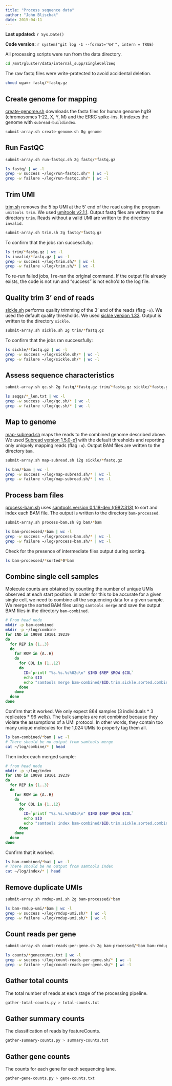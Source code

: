 ```yaml
---
title: "Process sequence data"
author: "John Blischak"
date: 2015-04-11
---
```


**Last updated:** `r Sys.Date()`

**Code version:** `r system("git log -1 --format='%H'", intern = TRUE)`

All processing scripts were run from the data directory.

```bash
cd /mnt/gluster/data/internal_supp/singleCellSeq
```

The raw fastq files were write-protected to avoid accidental deletion.

```bash
chmod uga=r fastq/*fastq.gz
```

## Create genome for mapping

[create-genome.sh][] downloads the fasta files for human genome hg19 (chromosomes 1-22, X, Y, M) and the ERRC spike-ins.
It indexes the genome with `subread-buildindex`.

```bash
submit-array.sh create-genome.sh 8g genome
```

[create-genome.sh]: https://github.com/jdblischak/singleCellSeq/blob/master/code/create-genome.sh

## Run FastQC

```bash
submit-array.sh run-fastqc.sh 2g fastq/*fastq.gz
```

```bash
ls fastq/ | wc -l
grep -w success ~/log/run-fastqc.sh/* | wc -l
grep -w failure ~/log/run-fastqc.sh/* | wc -l
```

## Trim UMI

[trim.sh][] removes the 5 bp UMI at the 5' end of the read using the program `umitools trim`.
We used [umitools v2.1.1][umitools]. Output fastq files are written to the directory `trim`.
Reads without a valid UMI are written to the directory `invalid`.

```bash
submit-array.sh trim.sh 2g fastq/*fastq.gz
```

[trim.sh]: https://github.com/jdblischak/singleCellSeq/blob/master/code/trim.sh
[umitools]: https://github.com/brwnj/umitools/releases/tag/v2.1.1

To confirm that the jobs ran successfully:

```bash
ls trim/*fastq.gz | wc -l
ls invalid/*fastq.gz | wc -l
grep -w success ~/log/trim.sh/* | wc -l
grep -w failure ~/log/trim.sh/* | wc -l
```

To re-run failed jobs, I re-ran the original command.
If the output file already exists, the code is not run and "success" is not echo'd to the log file.

## Quality trim 3' end of reads

[sickle.sh][] performs quality trimming of the 3' end of the reads (flag `-x`).
We used the default quality thresholds.
We used [sickle version 1.33][sickle].
Output is written to the directory `sickle`.

```bash
submit-array.sh sickle.sh 2g trim/*fastq.gz
```

[sickle.sh]: https://github.com/jdblischak/singleCellSeq/blob/master/code/sickle.sh
[sickle]: https://github.com/najoshi/sickle/releases/tag/v1.33

To confirm that the jobs ran successfully:

```bash
ls sickle/*fastq.gz | wc -l
grep -w success ~/log/sickle.sh/* | wc -l
grep -w failure ~/log/sickle.sh/* | wc -l
```

## Assess sequence characteristics

```bash
submit-array.sh qc.sh 2g fastq/*fastq.gz trim/*fastq.gz sickle/*fastq.gz
```

```bash
ls seqqs/*_len.txt | wc -l
grep -w success ~/log/qc.sh/* | wc -l
grep -w failure ~/log/qc.sh/* | wc -l
```

## Map to genome

[map-subread.sh][] maps the reads to the combined genome described above.
We used [Subread version 1.5.0-p1][subread] with the default thresholds and reporting only uniquely mapping reads (flag `-u`).
Output BAM files are written to the directory `bam`.

```bash
submit-array.sh map-subread.sh 12g sickle/*fastq.gz
```

[map-subread.sh]: https://github.com/jdblischak/singleCellSeq/blob/master/code/map-subread.sh
[subread]: http://sourceforge.net/projects/subread/files/subread-1.5.0-p1/

```bash
ls bam/*bam | wc -l
grep -w success ~/log/map-subread.sh/* | wc -l
grep -w failure ~/log/map-subread.sh/* | wc -l
```

## Process bam files

[process-bam.sh][] uses [samtools version 0.1.18-dev (r982:313)][samtools] to sort and index each BAM file.
The output is written to the directory `bam-processed`.

```bash
submit-array.sh process-bam.sh 8g bam/*bam
```

[process-bam.sh]: https://github.com/jdblischak/singleCellSeq/blob/master/code/process-bam.sh
[samtools]: http://sourceforge.net/projects/samtools/files/samtools/0.1.18/

```bash
ls bam-processed/*bam | wc -l
grep -w success ~/log/process-bam.sh/* | wc -l
grep -w failure ~/log/process-bam.sh/* | wc -l
```

Check for the presence of intermediate files output during sorting.

```bash
ls bam-processed/*sorted*0*bam
```

## Combine single cell samples

Molecule counts are obtained by counting the number of unique UMIs observed at each start position.
In order for this to be accurate for a given single cell, we need to combine all the sequencing data for a given sample.
We merge the sorted BAM files using `samtools merge` and save the output BAM files in the directory `bam-combined`.

```bash
# From head node
mkdir -p bam-combined
mkdir -p ~/log/combine
for IND in 19098 19101 19239
do
  for REP in {1..3}
  do
    for ROW in {A..H}
    do
      for COL in {1..12}
      do
        ID=`printf "%s.%s.%s%02d\n" $IND $REP $ROW $COL`
        echo $ID
        echo "samtools merge bam-combined/$ID.trim.sickle.sorted.combined.bam bam-processed/$ID*trim.sickle.sorted.bam" | qsub -l h_vmem=4g -N $ROW$COL.$IND.$REP.combine -cwd -o ~/log/combine.sh -j y -V
      done
    done
  done
done
```

Confirm that it worked.
We only expect 864 samples (3 individuals * 3 replicates * 96 wells).
The bulk samples are not combined because they violate the assumptions of a UMI protocol.
In other words, they contain too many unique molecules for the 1,024 UMIs to properly tag them all.

```bash
ls bam-combined/*bam | wc -l
# There should be no output from samtools merge
cat ~/log/combine/* | head
```

Then index each merged sample:

```bash
# from head node
mkdir -p ~/log/index
for IND in 19098 19101 19239
do
  for REP in {1..3}
  do
    for ROW in {A..H}
    do
      for COL in {1..12}
      do
        ID=`printf "%s.%s.%s%02d\n" $IND $REP $ROW $COL`
        echo $ID
        echo "samtools index bam-combined/$ID.trim.sickle.sorted.combined.bam" | qsub -l h_vmem=2g -N $ROW$COL.$IND.$REP.index -cwd -o ~/log/index -j y -V -l 'hostname=!bigmem02'
      done
    done
  done
done
```

Confirm that it worked.

```bash
ls bam-combined/*bai | wc -l
# There should be no output from samtools index
cat ~/log/index/* | head
```

## Remove duplicate UMIs

```bash
submit-array.sh rmdup-umi.sh 2g bam-processed/*bam
```

```bash
ls bam-rmdup-umi/*bam | wc -l
grep -w success ~/log/rmdup-umi.sh/* | wc -l
grep -w failure ~/log/rmdup-umi.sh/* | wc -l
```

## Count reads per gene

```bash
submit-array.sh count-reads-per-gene.sh 2g bam-processed/*bam bam-rmdup-umi/*bam
```

```bash
ls counts/*genecounts.txt | wc -l
grep -w success ~/log/count-reads-per-gene.sh/* | wc -l
grep -w failure ~/log/count-reads-per-gene.sh/* | wc -l
```

## Gather total counts

The total number of reads at each stage of the processing pipeline.

```bash
gather-total-counts.py > total-counts.txt
```

## Gather summary counts

The classification of reads by featureCounts.

```bash
gather-summary-counts.py > summary-counts.txt
```

## Gather gene counts

The counts for each gene for each sequencing lane.

```bash
gather-gene-counts.py > gene-counts.txt
```
